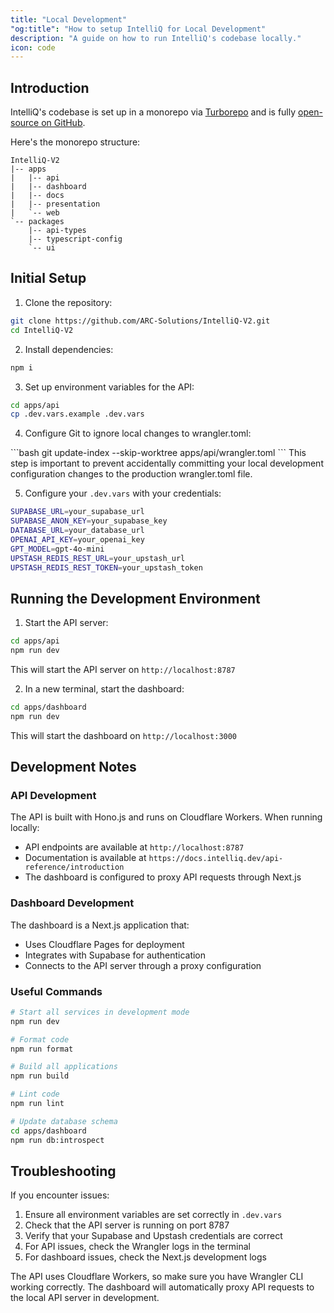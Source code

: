 ```yaml
---
title: "Local Development"
"og:title": "How to setup IntelliQ for Local Development"
description: "A guide on how to run IntelliQ's codebase locally."
icon: code
---
```


###

## Introduction

IntelliQ's codebase is set up in a monorepo via [Turborepo](https://turbo.build/repo) and is fully [open-source on GitHub](https://github.com/ARC-Solutions/IntelliQ-V2).

Here's the monorepo structure:

```
IntelliQ-V2
|-- apps
|   |-- api
|   |-- dashboard
|   |-- docs
|   |-- presentation
|   `-- web
`-- packages
    |-- api-types
    |-- typescript-config
    `-- ui
```

## Initial Setup

1. Clone the repository:
```bash
git clone https://github.com/ARC-Solutions/IntelliQ-V2.git
cd IntelliQ-V2
```

2. Install dependencies:
```bash
npm i
```

3. Set up environment variables for the API:
```bash
cd apps/api
cp .dev.vars.example .dev.vars
```

4. Configure Git to ignore local changes to wrangler.toml:
<Warning>
```bash
git update-index --skip-worktree apps/api/wrangler.toml
```
</Warning>
This step is important to prevent accidentally committing your local development configuration changes to the production wrangler.toml file.

5. Configure your `.dev.vars` with your credentials:
```bash
SUPABASE_URL=your_supabase_url
SUPABASE_ANON_KEY=your_supabase_key
DATABASE_URL=your_database_url
OPENAI_API_KEY=your_openai_key
GPT_MODEL=gpt-4o-mini
UPSTASH_REDIS_REST_URL=your_upstash_url
UPSTASH_REDIS_REST_TOKEN=your_upstash_token
```

## Running the Development Environment

1. Start the API server:
```bash
cd apps/api
npm run dev
```
This will start the API server on `http://localhost:8787`

2. In a new terminal, start the dashboard:
```bash
cd apps/dashboard
npm run dev
```
This will start the dashboard on `http://localhost:3000`

## Development Notes

### API Development

The API is built with Hono.js and runs on Cloudflare Workers. When running locally:

- API endpoints are available at `http://localhost:8787`
- Documentation is available at `https://docs.intelliq.dev/api-reference/introduction`
- The dashboard is configured to proxy API requests through Next.js

### Dashboard Development

The dashboard is a Next.js application that:

- Uses Cloudflare Pages for deployment
- Integrates with Supabase for authentication
- Connects to the API server through a proxy configuration

### Useful Commands

```bash
# Start all services in development mode
npm run dev

# Format code
npm run format

# Build all applications
npm run build

# Lint code
npm run lint

# Update database schema
cd apps/dashboard
npm run db:introspect
```

## Troubleshooting

If you encounter issues:

1. Ensure all environment variables are set correctly in `.dev.vars`
2. Check that the API server is running on port 8787
3. Verify that your Supabase and Upstash credentials are correct
4. For API issues, check the Wrangler logs in the terminal
5. For dashboard issues, check the Next.js development logs

<Note>
The API uses Cloudflare Workers, so make sure you have Wrangler CLI working correctly. The dashboard will automatically proxy API requests to the local API server in development.
</Note>
